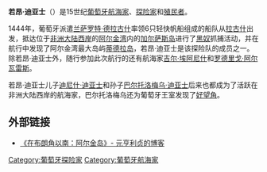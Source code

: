 {{unreferenced|time=2013-11-24T10:01:46+00:00}}
'''若昂·迪亚士'''（{{lang-pt|'''João Dias'''}}）是15世纪[[葡萄牙|葡萄牙]][[航海家|航海家]]、[[探险家|探险家]]和[[殖民者|殖民者]]。

1444年，葡萄牙派遣[[兰萨罗特·德拉古什|兰萨罗特·德拉古什]]率领6只轻快帆船组成的船队从[[拉古什|拉古什]]出发，抵达位于[[非洲大陆西岸|非洲大陆西岸]]的[[阿尔金湾|阿尔金湾]]内的[[加尔萨斯岛|加尔萨斯岛]]进行了[[黑奴|黑奴]]抓捕活动，并在航行中发现了阿尔金湾最大岛屿[[蒂德拉岛|蒂德拉岛]]，若昂·迪亚士是该探险队的成员之一。除若昂·迪亚士外，随行参加此次航行的还有航海家[[吉尔·埃阿尼什|吉尔·埃阿尼什]]和[[罗德里戈·阿尔瓦雷斯|罗德里戈·阿尔瓦雷斯]]。

若昂·迪亚士儿子[[迪尼什·迪亚士|迪尼什·迪亚士]]和孙子[[巴尔托洛梅乌·迪亚士|巴尔托洛梅乌·迪亚士]]后来也都成为了活跃在非洲大陆西岸的航海家，巴尔托洛梅乌还为葡萄牙王室发现了[[好望角|好望角]]。

==外部链接==
*[http://blog.stnn.cc/yhlz/Efp_Bl_1000853839.aspx 《在布朗角以南：阿尔金岛》- 元亨利贞的博客]{{dead link|date=2018年4月 |bot=InternetArchiveBot |fix-attempted=yes }}

{{探险家小作品}}

{{DEFAULTSORT: Dias, Joao}}
[[Category:葡萄牙探险家|Category:葡萄牙探险家]]
[[Category:葡萄牙航海家|Category:葡萄牙航海家]]